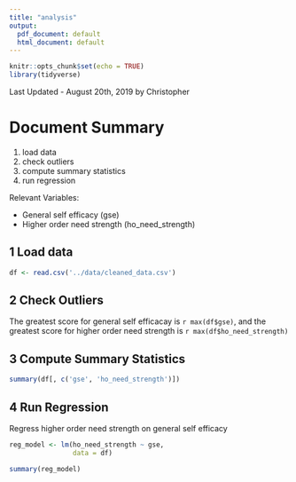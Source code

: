 ```yaml
---
title: "analysis"
output:
  pdf_document: default
  html_document: default
---
```


```r
knitr::opts_chunk$set(echo = TRUE)
library(tidyverse)
```

Last Updated
- August 20th, 2019 by Christopher

# Document Summary

1) load data
2) check outliers
3) compute summary statistics
4) run regression

Relevant Variables:

* General self efficacy (gse)
* Higher order need strength (ho_need_strength)

## 1 Load data

```r
df <- read.csv('../data/cleaned_data.csv')
```

## 2 Check Outliers

The greatest score for general self efficacay is `r max(df$gse)`, and the greatest score for higher order need strength is `r max(df$ho_need_strength)`

## 3 Compute Summary Statistics

```r

summary(df[, c('gse', 'ho_need_strength')])

```

## 4 Run Regression

Regress higher order need strength on general self efficacy

```r
reg_model <- lm(ho_need_strength ~ gse,
                data = df)

summary(reg_model)

```


